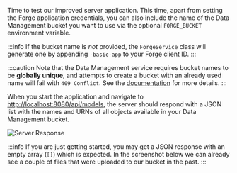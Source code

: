 Time to test our improved server application. This time, apart from setting the Forge application
credentials, you can also include the name of the Data Management bucket you want to use via
the optional `FORGE_BUCKET` environment variable.

:::info
If the bucket name is _not_ provided, the `ForgeService` class will generate one by appending `-basic-app`
to your Forge client ID.
:::

:::caution
Note that the Data Management service requires bucket names to be **globally unique**,
and attempts to create a bucket with an already used name will fail with `409 Conflict`.
See the [documentation](https://forge.autodesk.com/en/docs/data/v2/reference/http/buckets-POST)
for more details.
:::

When you start the application and navigate to [http://localhost:8080/api/models](http://localhost:8080/api/models),
the server should respond with a JSON list with the names and URNs of all objects
available in your Data Management bucket.

![Server Response](./data-response.png)

:::info
If you are just getting started, you may get a JSON response with an empty array (`[]`)
which is expected. In the screenshot below we can already see a couple of files that were
uploaded to our bucket in the past.
:::
